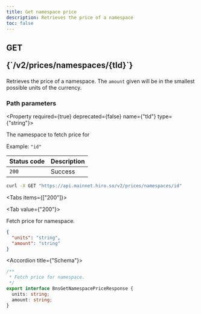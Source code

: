 ```yaml
---
title: Get namespace price
description: Retrieves the price of a namespace
toc: false
---
```




<Root>

<API>

<div className='flex-1'>

<h2 className="not-prose mb-2 inline-flex items-center gap-3 font-mono">
  <div className="rounded-lg border px-1 py-0.5 text-xs font-medium border-green-400/50 bg-green-400/20 text-green-600 dark:text-green-400">
    GET
  </div>
  <p className="text-xs break-words overflow-hidden w-[95%]">{`/v2/prices/namespaces/{tld}`}</p>
</h2>

Retrieves the price of a namespace. The `amount` given will be in the smallest possible units of the currency.

### Path parameters

<Property required={true} deprecated={false} name={"tld"} type={"string"}>

The namespace to fetch price for

<span>Example:  `"id"`</span>

</Property>

| Status code | Description |
| :----------- | :----------- |
| `200` | Success |

</div>

<APIExample>

```bash title="Terminal"
curl -X GET "https://api.mainnet.hiro.so/v2/prices/namespaces/id"
```

<Tabs items={["200"]}>

<Tab value={"200"}>

Fetch price for namespace.

```json title="Example response"
{
  "units": "string",
  "amount": "string"
}
```

<Accordions>

<Accordion title={"Schema"}>

```ts
/**
 * Fetch price for namespace.
 */
export interface BnsGetNamespacePriceResponse {
  units: string;
  amount: string;
}

```

</Accordion>

</Accordions>

</Tab>

</Tabs>

</APIExample>

</API>

</Root>
